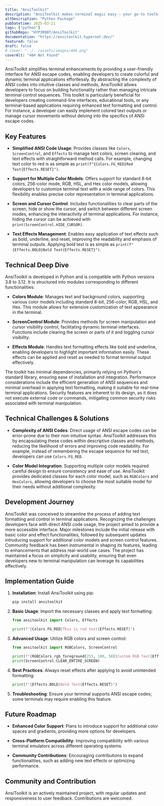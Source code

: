 ```yaml
---
title: "AnsiToolkit"
description: "AnsiToolkit makes terminal magic easy — your go-to toolkit for hassle-free ANSI escape codes and colorful, dynamic terminal output!"
altDescription: "Python Package"
pubDatetime: 2025-03-21
tags: ["python"]
githubRepo: "HYP3R00T/AnsiToolkit"
documentation: "https://ansitoolkit.hyperoot.dev/"
featured: false
draft: false
# cover: "../../assets/images/404.png"
coverAlt: "404 Not Found"
---
```


AnsiToolkit simplifies terminal enhancements by providing a user-friendly interface for ANSI escape codes, enabling developers to create colorful and dynamic terminal applications effortlessly. By abstracting the complexity of ANSI codes into intuitive classes and methods, AnsiToolkit allows developers to focus on building functionality rather than managing intricate terminal control sequences. This toolkit is particularly beneficial for developers creating command-line interfaces, educational tools, or any terminal-based applications requiring enhanced text formatting and control. For instance, a developer can easily implement colored text outputs or manage cursor movements without delving into the specifics of ANSI escape codes.

## Key Features

- **Simplified ANSI Code Usage**: Provides classes like `Colors`, `ScreenControl`, and `Effects` to manage text colors, screen clearing, and text effects with straightforward method calls. For example, changing text color to red is as simple as `print(f"{Colors.FG_RED}Red Text{Effects.RESET}")`.

- **Support for Multiple Color Models**: Offers support for standard 8-bit colors, 256-color mode, RGB, HSL, and Hex color models, allowing developers to customize terminal text with a wide range of colors. This flexibility enables precise color representation in terminal applications.

- **Screen and Cursor Control**: Includes functionalities to clear parts of the screen, hide or show the cursor, and switch between different screen modes, enhancing the interactivity of terminal applications. For instance, hiding the cursor can be achieved with `print(ScreenControl.HIDE_CURSOR)`.

- **Text Effects Management**: Enables easy application of text effects such as bold, underline, and reset, improving the readability and emphasis of terminal outputs. Applying bold text is as simple as `print(f"{Effects.BOLD}Bold Text{Effects.RESET}")`.

## Technical Deep Dive

AnsiToolkit is developed in Python and is compatible with Python versions 3.8 to 3.12. It is structured into modules corresponding to different functionalities:

- **Colors Module**: Manages text and background colors, supporting various color models including standard 8-bit, 256-color, RGB, HSL, and Hex. This module allows for extensive customization of text appearance in the terminal.

- **ScreenControl Module**: Provides methods for screen manipulation and cursor visibility control, facilitating dynamic terminal interfaces. Functions include clearing the screen or parts of it and toggling cursor visibility.

- **Effects Module**: Handles text formatting effects like bold and underline, enabling developers to highlight important information easily. These effects can be applied and reset as needed to format terminal output effectively.

The toolkit has minimal dependencies, primarily relying on Python's standard library, ensuring ease of installation and integration. Performance considerations include the efficient generation of ANSI sequences and minimal overhead in applying text formatting, making it suitable for real-time terminal applications. Security features are inherent to its design, as it does not execute external code or commands, mitigating common security risks associated with terminal manipulation.

## Technical Challenges & Solutions

- **Complexity of ANSI Codes**: Direct usage of ANSI escape codes can be error-prone due to their non-intuitive syntax. AnsiToolkit addresses this by encapsulating these codes within descriptive classes and methods, reducing the likelihood of errors and improving code readability. For example, instead of remembering the escape sequence for red text, developers can use `Colors.FG_RED`.

- **Color Model Integration**: Supporting multiple color models required careful design to ensure consistency and ease of use. AnsiToolkit provides dedicated classes for each color model, such as `RGBColors` and `HexColors`, allowing developers to choose the most suitable model for their needs without additional complexity.

## Development Journey

AnsiToolkit was conceived to streamline the process of adding text formatting and control in terminal applications. Recognizing the challenges developers face with direct ANSI code usage, the project aimed to provide a more accessible interface. Major milestones include the initial release with basic color and effect functionalities, followed by subsequent updates introducing support for additional color models and screen control features. Community feedback has been instrumental in shaping its features, leading to enhancements that address real-world use cases. The project has maintained a focus on simplicity and usability, ensuring that even developers new to terminal manipulation can leverage its capabilities effectively.

## Implementation Guide

1. **Installation**: Install AnsiToolkit using pip:

   ```bash
   pip install ansitoolkit
   ```

2. **Basic Usage**: Import the necessary classes and apply text formatting:

   ```python
   from ansitoolkit import Colors, Effects

   print(f"{Colors.FG_RED}This is red text{Effects.RESET}")
   ```

3. **Advanced Usage**: Utilize RGB colors and screen control:

   ```python
   from ansitoolkit import RGBColors, ScreenControl

   print(f"{RGBColors.rgb_foreground(255, 100, 50)}Custom RGB Text{Effects.RESET}")
   print(ScreenControl.CLEAR_ENTIRE_SCREEN)
   ```

4. **Best Practices**: Always reset effects after applying to avoid unintended formatting:

   ```python
   print(f"{Effects.BOLD}Bold Text{Effects.RESET}")
   ```

5. **Troubleshooting**: Ensure your terminal supports ANSI escape codes; some terminals may require enabling this feature.

## Future Roadmap

- **Enhanced Color Support**: Plans to introduce support for additional color spaces and gradients, providing more options for developers.

- **Cross-Platform Compatibility**: Improving compatibility with various terminal emulators across different operating systems.

- **Community Contributions**: Encouraging contributions to expand functionalities, such as adding new text effects or optimizing performance.

## Community and Contribution

AnsiToolkit is an actively maintained project, with regular updates and responsiveness to user feedback. Contributions are welcomed.